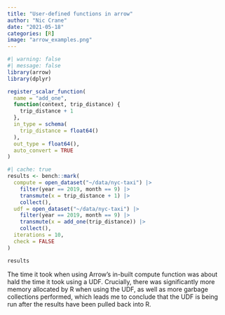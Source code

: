 ```yaml
---
title: "User-defined functions in arrow"
author: "Nic Crane"
date: "2021-05-18"
categories: [R]
image: "arrow_examples.png"
---
```


```r
#| warning: false
#| message: false
library(arrow)
library(dplyr)

register_scalar_function(
  name = "add_one",
  function(context, trip_distance) {
    trip_distance + 1
  },
  in_type = schema(
    trip_distance = float64()
  ),
  out_type = float64(),
  auto_convert = TRUE
)
```

```r
#| cache: true
results <- bench::mark(
  compute = open_dataset("~/data/nyc-taxi") |>
    filter(year == 2019, month == 9) |>
    transmute(x = trip_distance + 1) |>
    collect(),
  udf = open_dataset("~/data/nyc-taxi") |>
    filter(year == 2019, month == 9) |>
    transmute(x = add_one(trip_distance)) |>
    collect(),
  iterations = 10,
  check = FALSE
)
```

```r
results
```
The time it took when using Arrow's in-built compute function was about hald the time it took using a UDF.  Crucially, there was significantly more memory allocated by R when using the UDF, as well as more garbage collections performed, which leads me to conclude that the UDF is being run after the results have been pulled back into R.



